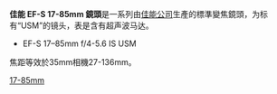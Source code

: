 {{Infobox photographic lens
| name = EF-S 17–85mm f/4-5.6 IS USM
| image = Canon 17-85mm is lens.jpg
| maker = [[佳能|佳能]] 
| feat-is = y
| feat-usm = y 
| feat-sbf = y 
| feat-macro = n 
| feat-special = 
| type = z
| application = Standard Zoom
| flength = 17–85mm
| flength-eq = 27-136mm
| fov = 1.6
| aperture = {{f/}}4.0–5.6 / {{f/}}22-32
| groups = 12 
| elements = 17 
| diaphragm = 6
| close-dist = 0.35 m (1.1 ft) 
| max-mag = 0.20x @ 85mm
| weight = 475 g (1.1 lb)
| max-diameter = 78.5 mm (3.1 in)
| max-length = 92 mm (3.6 in)
| filter = 67 mm 
| hood = EW-73B
| case = LP1116 Soft Case
| av-horiz = 68°40' – 15°25'
| av-vert = 48° – 10°25'
| av-diag = 78°30' – 18°25'
| start =
| msrp = $859.99
| category = Canon EF-S lenses 
}}
'''佳能 EF-S 17-85mm 鏡頭'''是一系列由[[佳能公司|佳能公司]]生產的標準變焦鏡頭，为标有“USM”的镜头，表是含有超声波马达。
*EF-S 17–85mm f/4-5.6 IS USM

焦距等效於35mm相機27-136mm。

{{Canon EF lenses}}

[[Category:佳能EF-S接環鏡頭|17-85mm]]